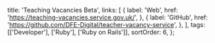   title: 'Teaching Vacancies Beta',
  links: [
    {
      label: 'Web',
      href: 'https://teaching-vacancies.service.gov.uk/',
    },
    {
      label: 'GitHub',
      href: 'https://github.com/DFE-Digital/teacher-vacancy-service',
    },
  ],
  tags: [['Developer'], ['Ruby'], ['Ruby on Rails']],
  sortOrder: 6,
};
